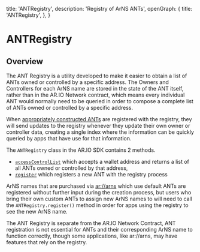 
  title: 'ANTRegistry',
  description: 'Registry of ArNS ANTs',
  openGraph: {
    title: 'ANTRegistry',
  },
}

<HeroPattern />

# ANTRegistry

## Overview

The ANT Registry is a utility developed to make it easier to obtain a list of ANTs owned or controlled by a specific address.
The Owners and Controllers for each ArNS name are stored in the state of the ANT itself, rather than in the AR.IO Network contract,
which means every individual ANT would normally need to be queried in order to compose a complete list of ANTs owned or controlled by a specific address.

When [appropriately constructed ANTs](https://github.com/ar-io/ar-io-ant-process) are registered with the registry, they will send updates to the registry whenever they update their own owner or controller data,
creating a single index where the information can be quickly queried by apps that have use for that information.

The `ANTRegistry` class in the AR.IO SDK contains 2 methods.

- [`accessControlList`](/ar-io-sdk/ant-registry/access-control-list) which accepts a wallet address and returns a list of all ANTs owned or controlled by that address,
- [`register`](/ar-io-sdk/ant-registry/register) which registers a new ANT with the registry process

ArNS names that are purchased via [ar://arns](https://arns.arweave.net) which use default ANTs are registered without further input during the creation process,
but users who bring their own custom ANTs to assign new ArNS names to will need to call the `ANTRegistry.register()` method in order for apps using the registry to see the new ArNS name.

<Tip title="Optional">
  The ANT Registry is separate from the AR.IO Network Contract, ANT registration
  is not essential for ANTs and their corresponding ArNS name to function
  correctly, though some applications, like ar://arns, may have features that rely on the
  registry.
</Tip>
